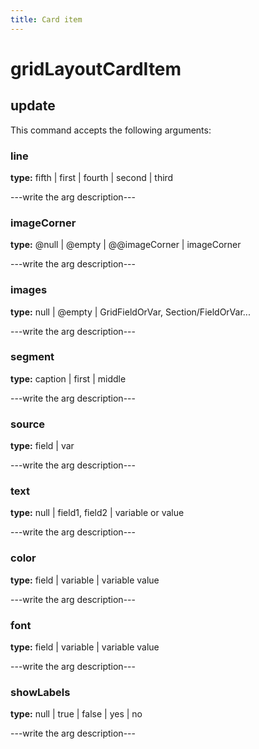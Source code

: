 ```yaml
---
title: Card item
---
```


# gridLayoutCardItem

## update

This command accepts the following arguments:

### line
**type:** fifth | first | fourth | second | third

---write the arg description---

### imageCorner
**type:** @null | @empty | @@imageCorner | imageCorner

---write the arg description---

### images
**type:** null | @empty | GridFieldOrVar, Section/FieldOrVar...

---write the arg description---

### segment
**type:** caption | first | middle

---write the arg description---

### source
**type:** field | var

---write the arg description---

### text
**type:** null | field1, field2 | variable or value

---write the arg description---

### color
**type:** field | variable | variable value

---write the arg description---

### font
**type:** field | variable | variable value

---write the arg description---

### showLabels
**type:** null | true | false | yes | no

---write the arg description---


